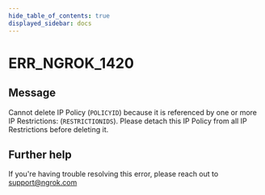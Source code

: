 ```yaml
---
hide_table_of_contents: true
displayed_sidebar: docs
---
```



# ERR_NGROK_1420

## Message

Cannot delete IP Policy (`POLICYID`) because it is referenced by one or more IP Restrictions: (`RESTRICTIONIDS`). Please detach this IP Policy from all IP Restrictions before deleting it.

<ErrorDetails error="err_ngrok_1420" />

## Further help

If you're having trouble resolving this error, please reach out to [support@ngrok.com](mailto:support@ngrok.com?subject=Help%20with%20ERR_NGROK_1420)
